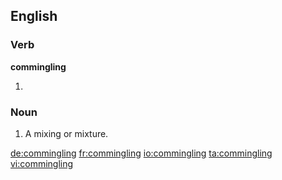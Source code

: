 ==English==
{{wikipedia}}
===Verb===
'''commingling'''

# {{present participle of|commingle}}

===Noun===
{{en-noun}}

# A mixing or mixture.

[[de:commingling]]
[[fr:commingling]]
[[io:commingling]]
[[ta:commingling]]
[[vi:commingling]]